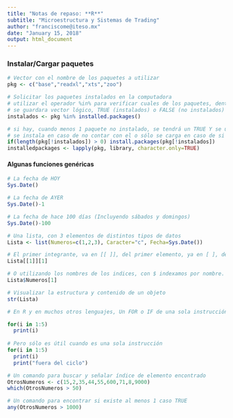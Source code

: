 ```yaml
---
title: "Notas de repaso: **R**"
subtitle: "Microestructura y Sistemas de Trading"
author: "franciscome@iteso.mx"
date: "January 15, 2018"
output: html_document
---
```


### Instalar/Cargar paquetes

```r

# Vector con el nombre de los paquetes a utilizar
pkg <- c("base","readxl","xts","zoo")

# Solicitar los paquetes instalados en la computadora
# utilizar el operador %in% para verificar cuales de los paquetes, dentro de "pkg" estan instalados
# se guardara vector lógico, TRUE (instalados) o FALSE (no instalados) de la misma longitud que "pkg"
instalados <- pkg %in% installed.packages()

# si hay, cuando menos 1 paquete no instalado, se tendrá un TRUE Y se usará para seleccionar de "pkg"
# se instala en caso de no contar con el o sólo se carga en caso de si tenerlo ya instalado
if(length(pkg[!instalados]) > 0) install.packages(pkg[!instalados])
installedpackages <- lapply(pkg, library, character.only=TRUE)
```

#### Algunas funciones genéricas

```r

# La fecha de HOY
Sys.Date()

# La fecha de AYER
Sys.Date()-1

# La fecha de hace 100 días (Incluyendo sábados y domingos)
Sys.Date()-100

# Una lista, con 3 elementos de distintos tipos de datos
Lista <- list(Numeros=c(1,2,3), Caracter="c", Fecha=Sys.Date())

# El primer integrante, va en [[ ]], del primer elemento, ya en [ ], de la lista
Lista[[1]][1]

# O utilizando los nombres de los indices, con $ indexamos por nombre.
Lista$Numeros[1]

# Visualizar la estructura y contenido de un objeto
str(Lista)

# En R y en muchos otros lenguajes, Un FOR o IF de una sola instrucción no necesita paréntesis

for(i in 1:5)
  print(i)
  
# Pero sólo es útil cuando es una sola instrucción
for(i in 1:5)
  print(i)
  print("fuera del ciclo")

# Un comando para buscar y señalar índice de elemento encontrado
OtrosNumeros <- c(15,2,35,44,55,600,71,8,9000)
which(OtrosNumeros > 50)

# Un comando para encontrar si existe al menos 1 caso TRUE
any(OtrosNumeros > 1000)

```
